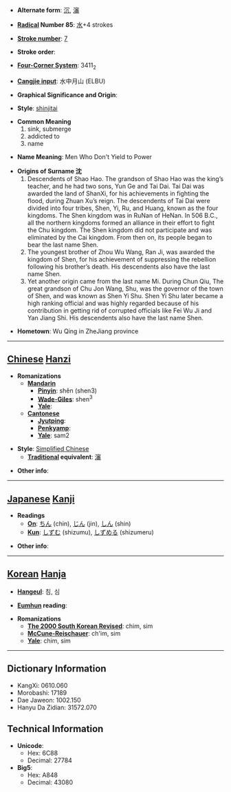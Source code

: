 * '''Alternate form''': [[沉]], [[瀋]]

* '''[[Wiktionary:Chinese radical index| Radical]] Number 85''': [[Wiktionary:Chinese radical index 水|水]]+4 strokes

* '''[[Wiktionary:Chinese total strokes index|Stroke number]]''': [[Wiktionary:Chinese total strokes index 7|7]]

* '''Stroke order''': 

* '''[[Wiktionary:Chinese four corner index|Four-Corner System]]''': 3411<sub>2</sub>

* '''[[Wiktionary:Chinese Cangjie index|Cangjie input]]''': 水中月山 (ELBU)

* '''Graphical Significance and Origin''': 

* '''Style''': [[shinjitai]] 

* '''Common Meaning'''
*# sink, submerge
*# addicted to
*# name

* '''Name Meaning''': Men Who Don't Yield to Power

* '''Origins of Surname 沈'''
*# Descendents of Shao Hao. The grandson of Shao Hao was the king’s teacher, and he had two sons, Yun Ge and Tai Dai. Tai Dai was awarded the land of ShanXi, for his achievements in fighting the flood, during Zhuan Xu’s reign. The descendents of Tai Dai were divided into four tribes, Shen, Yi, Ru, and Huang, known as the four kingdoms. The Shen kingdom was in RuNan of HeNan. In 506 B.C., all the northern kingdoms formed an alliance in their effort to fight the Chu kingdom. The Shen kingdom did not participate and was eliminated by the Cai kingdom. From then on, its people began to bear the last name Shen.
*# The youngest brother of Zhou Wu Wang, Ran Ji, was awarded the kingdom of Shen, for his achievement of suppressing the rebellion following his brother’s death. His descendents also have the last name Shen.
*# Yet another origin came from the last name Mi. During Chun Qiu, The great grandson of Chu Jon Wang, Shu, was the governor of the town of Shen, and was known as Shen Yi Shu. Shen Yi Shu later became a high ranking official and was highly regarded because of his contribution in getting rid of corrupted officials like Fei Wu Ji and Yan Jiang Shi. His descendents also have the last name Shen.

* '''Hometown''': Wu Qing in ZheJiang province

----

== [[Chinese]] [[Hanzi]] ==

* '''Romanizations'''
** '''[[Mandarin]]'''
*** '''[[Pinyin]]''': shěn (shen3)
*** '''[[Wade-Giles]]''': shen<sup>3</sup>
*** '''[[Yale]]''': 
** '''[[Cantonese]]'''
*** '''[[Jyutping]]''':
*** '''[[Penkyamp]]''': 
*** '''[[Yale]]''': sam2

* '''Style''': [[Simplified Chinese]] 
** '''[[Traditional Chinese|Traditional]] equivalent''': [[瀋]]

* '''Other info''': 

----

== [[Japanese]] [[Kanji]] ==

* '''Readings'''
** '''[[On]]''': [[ちん]] (chin), [[じん]] (jin), [[しん]] (shin)
** '''[[Kun]]''': [[しずむ]] (shizumu), [[しずめる]] (shizumeru)

* '''Other info''':  

----

== [[Korean]] [[Hanja]] ==

* '''[[Hangeul]]''': 침, 심

* '''[[Eumhun]] reading''': 

* '''Romanizations'''
** '''[[The 2000 South Korean Revised Romanization|The 2000 South Korean Revised]]''': chim, sim
** '''[[McCune-Reischauer]]''': ch'im, sim
** '''[[Yale]]''': chim, sim

----

== Dictionary Information ==

* KangXi: 0610.060
* Morobashi: 17189
* Dae Jaweon: 1002.150
* Hanyu Da Zidian: 31572.070

== Technical Information ==

* '''Unicode''':
** Hex: 6C88
** Decimal: 27784
* '''Big5''':
** Hex: A848
** Decimal: 43080